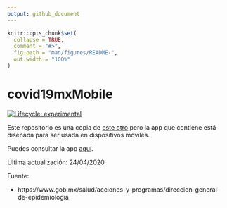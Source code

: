 ```yaml
---
output: github_document
---
```


<!-- README.md is generated from README.Rmd. Please edit that file -->

```r
knitr::opts_chunk$set(
  collapse = TRUE,
  comment = "#>",
  fig.path = "man/figures/README-",
  out.width = "100%"
)
```

# covid19mxMobile

<!-- badges: start -->
[![Lifecycle: experimental](https://img.shields.io/badge/lifecycle-experimental-orange.svg)](https://www.tidyverse.org/lifecycle/#experimental)
<!-- badges: end -->

Este repositorio es una copia de [este otro](https://github.com/alberto-mateos-mo/covid19mx) pero la app que contiene está diseñada para ser usada en dispositivos móviles.

Puedes consultar la app [aquí](https://davidmateos.shinyapps.io/covid19mxMobile/).

Última actualización: 24/04/2020

Fuente:

- https://www.gob.mx/salud/acciones-y-programas/direccion-general-de-epidemiologia